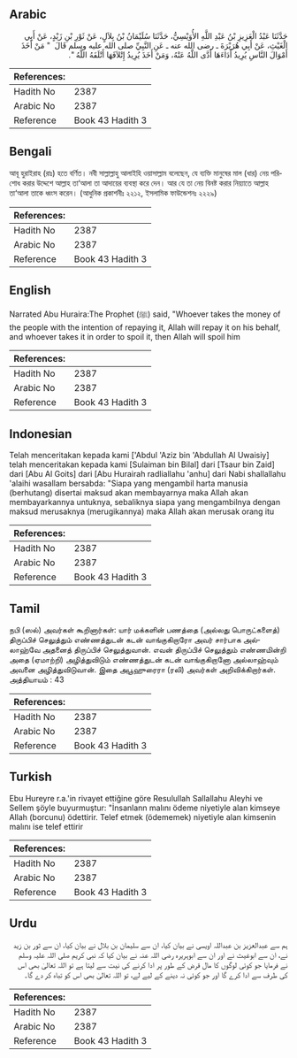 ## Arabic


<div dir="rtl" lang="ar" style={{fontSize:'larger',backgroundColor:'#f8f9fa',padding:20}}>
حَدَّثَنَا عَبْدُ الْعَزِيزِ بْنُ عَبْدِ اللَّهِ الأُوَيْسِيُّ، حَدَّثَنَا سُلَيْمَانُ بْنُ بِلاَلٍ، عَنْ ثَوْرِ بْنِ زَيْدٍ، عَنْ أَبِي الْغَيْثِ، عَنْ أَبِي هُرَيْرَةَ ـ رضى الله عنه ـ عَنِ النَّبِيِّ صلى الله عليه وسلم قَالَ ‏ "‏ مَنْ أَخَذَ أَمْوَالَ النَّاسِ يُرِيدُ أَدَاءَهَا أَدَّى اللَّهُ عَنْهُ، وَمَنْ أَخَذَ يُرِيدُ إِتْلاَفَهَا أَتْلَفَهُ اللَّهُ ‏"‏‏.‏
</div>
<div style={{backgroundColor:'#f8f9fa',padding:20, marginBottom: 10}}><table> <thead> <tr> <th>References:</th> <th></th> </tr> </thead> <tbody><tr><td>Hadith No</td><td>2387</td></tr><tr><td>Arabic No</td><td>2387</td></tr><tr><td>Reference</td><td>Book 43 Hadith 3</td></tr></tbody></table></div>

## Bengali


<div dir="ltr" lang="bn" style={{fontSize:'larger',backgroundColor:'#f8f9fa',padding:20}}>
আবূ হুরাইরাহ (রাঃ) হতে বর্ণিত। নবী সাল্লাল্লাহু আলাইহি ওয়াসাল্লাম বলেছেন, যে ব্যক্তি মানুষের মাল (ধার) নেয় পরিশোধ করার উদ্দেশে আল্লাহ তা‘আলা তা আদায়ের ব্যবস্থা করে দেন। আর যে তা নেয় বিনষ্ট করার নিয়্যাতে আল্লাহ তা‘আলা তাকে ধ্বংস করেন। (আধুনিক প্রকাশনীঃ ২২১২, ইসলামিক ফাউন্ডেশনঃ ২২২৯)
</div>
<div style={{backgroundColor:'#f8f9fa',padding:20, marginBottom: 10}}><table> <thead> <tr> <th>References:</th> <th></th> </tr> </thead> <tbody><tr><td>Hadith No</td><td>2387</td></tr><tr><td>Arabic No</td><td>2387</td></tr><tr><td>Reference</td><td>Book 43 Hadith 3</td></tr></tbody></table></div>

## English


<div dir="ltr" lang="en" style={{fontSize:'larger',backgroundColor:'#f8f9fa',padding:20}}>
Narrated Abu Huraira:The Prophet (ﷺ) said, "Whoever takes the money of the people with the intention of repaying it, Allah will repay it on his behalf, and whoever takes it in order to spoil it, then Allah will spoil him
</div>
<div style={{backgroundColor:'#f8f9fa',padding:20, marginBottom: 10}}><table> <thead> <tr> <th>References:</th> <th></th> </tr> </thead> <tbody><tr><td>Hadith No</td><td>2387</td></tr><tr><td>Arabic No</td><td>2387</td></tr><tr><td>Reference</td><td>Book 43 Hadith 3</td></tr></tbody></table></div>

## Indonesian


<div dir="ltr" lang="id" style={{fontSize:'larger',backgroundColor:'#f8f9fa',padding:20}}>
Telah menceritakan kepada kami ['Abdul 'Aziz bin 'Abdullah Al Uwaisiy] telah menceritakan kepada kami [Sulaiman bin Bilal] dari [Tsaur bin Zaid] dari [Abu Al Goits] dari [Abu Hurairah radliallahu 'anhu] dari Nabi shallallahu 'alaihi wasallam bersabda: "Siapa yang mengambil harta manusia (berhutang) disertai maksud akan membayarnya maka Allah akan membayarkannya untuknya, sebaliknya siapa yang mengambilnya dengan maksud merusaknya (merugikannya) maka Allah akan merusak orang itu
</div>
<div style={{backgroundColor:'#f8f9fa',padding:20, marginBottom: 10}}><table> <thead> <tr> <th>References:</th> <th></th> </tr> </thead> <tbody><tr><td>Hadith No</td><td>2387</td></tr><tr><td>Arabic No</td><td>2387</td></tr><tr><td>Reference</td><td>Book 43 Hadith 3</td></tr></tbody></table></div>

## Tamil


<div dir="ltr" lang="ta" style={{fontSize:'larger',backgroundColor:'#f8f9fa',padding:20}}>
நபி (ஸல்) அவர்கள் கூறினார்கள்: யார் மக்களின் பணத்தை (அல்லது பொருட்களைத்) திருப்பிச் செலுத்தும் எண்ணத்துடன் கடன் வாங்குகிறாரோ அவர் சார்பாக அல்லாஹ்வே அதனைத் திருப்பிச் செலுத்துவான். எவன் திருப்பிச் செலுத்தும் எண்ணமின்றி அதை (ஏமாற்றி) அழித்துவிடும் எண்ணத்துடன் கடன் வாங்குகிறானோ அல்லாஹ்வும் அவனை அழித்துவிடுவான். இதை அபூஹுரைரா (ரலி) அவர்கள் அறிவிக்கிறார்கள். அத்தியாயம் : 43
</div>
<div style={{backgroundColor:'#f8f9fa',padding:20, marginBottom: 10}}><table> <thead> <tr> <th>References:</th> <th></th> </tr> </thead> <tbody><tr><td>Hadith No</td><td>2387</td></tr><tr><td>Arabic No</td><td>2387</td></tr><tr><td>Reference</td><td>Book 43 Hadith 3</td></tr></tbody></table></div>

## Turkish


<div dir="ltr" lang="tr" style={{fontSize:'larger',backgroundColor:'#f8f9fa',padding:20}}>
Ebu Hureyre r.a.'in rivayet ettiğine göre Resulullah Sallallahu Aleyhi ve Sellem şöyle buyurmuştur: "İnsanlann malını ödeme niyetiyle alan kimseye Allah (borcunu) ödettirir. Telef etmek (ödememek) niyetiyle alan kimsenin malını ise telef ettirir
</div>
<div style={{backgroundColor:'#f8f9fa',padding:20, marginBottom: 10}}><table> <thead> <tr> <th>References:</th> <th></th> </tr> </thead> <tbody><tr><td>Hadith No</td><td>2387</td></tr><tr><td>Arabic No</td><td>2387</td></tr><tr><td>Reference</td><td>Book 43 Hadith 3</td></tr></tbody></table></div>

## Urdu


<div dir="rtl" lang="ur" style={{fontSize:'larger',backgroundColor:'#f8f9fa',padding:20}}>
ہم سے عبدالعزیز بن عبداللہ اویسی نے بیان کیا، ان سے سلیمان بن بلال نے بیان کیا، ان سے ثور بن زید نے، ان سے ابوغیث نے اور ان سے ابوہریرہ رضی اللہ عنہ نے بیان کیا کہ نبی کریم صلی اللہ علیہ وسلم نے فرمایا جو کوئی لوگوں کا مال قرض کے طور پر ادا کرنے کی نیت سے لیتا ہے تو اللہ تعالیٰ بھی اس کی طرف سے ادا کرے گا اور جو کوئی نہ دینے کے لیے لے، تو اللہ تعالیٰ بھی اس کو تباہ کر دے گا۔
</div>
<div style={{backgroundColor:'#f8f9fa',padding:20, marginBottom: 10}}><table> <thead> <tr> <th>References:</th> <th></th> </tr> </thead> <tbody><tr><td>Hadith No</td><td>2387</td></tr><tr><td>Arabic No</td><td>2387</td></tr><tr><td>Reference</td><td>Book 43 Hadith 3</td></tr></tbody></table></div>